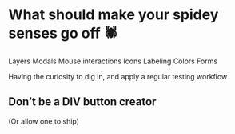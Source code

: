 # What should make your spidey senses go off 🕷️

Layers
Modals
Mouse interactions
Icons
Labeling
Colors
Forms

Having the curiosity to dig in, and apply a regular testing workflow

## Don’t be a DIV button creator

(Or allow one to ship)